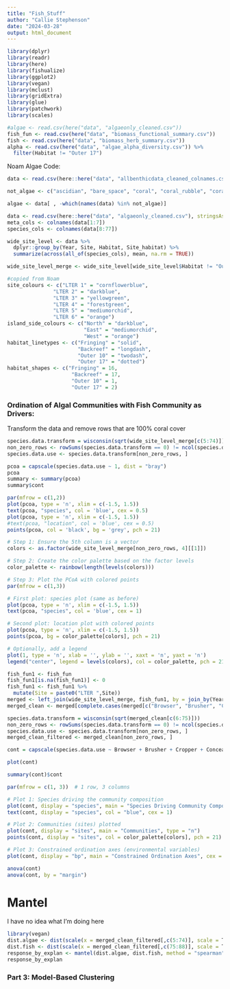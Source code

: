 ```yaml
---
title: "Fish_Stuff"
author: "Callie Stephenson"
date: "2024-03-28"
output: html_document
---
```

```r
library(dplyr)
library(readr)
library(here)
library(fishualize)
library(ggplot2)
library(vegan)
library(mclust)
library(gridExtra)
library(glue)
library(patchwork) 
library(scales)
```

```r
#algae <- read.csv(here("data", "algaeonly_cleaned.csv"))
fish_fun <- read.csv(here("data", "biomass_functional_summary.csv"))
fish <- read.csv(here("data", "biomass_herb_summary.csv"))
alpha <- read.csv(here("data", "algae_alpha_diversity.csv")) %>% 
  filter(Habitat != "Outer 17")
```

Noam Algae Code:
```r
data <- read.csv(here::here("data", "allbenthicdata_cleaned_colnames.csv"), stringsAsFactors = F) 

not_algae <- c("ascidian", "bare_space", "coral", "coral_rubble", "corallimorpharia", "heteractis_sp", "millepora_platyphylla", "no_data", "sand", "sacrophyton_sp", "shell_debris", "soft_coral", "sponge", "tridacna_sp", "zooxanthellae", "row_sums")

algae <- data[ , -which(names(data) %in% not_algae)]
```

```r
data <- read.csv(here::here("data", "algaeonly_cleaned.csv"), stringsAsFactors = F) # replacements don't work when strings are factors
meta_cols <- colnames(data[1:7]) 
species_cols <- colnames(data[8:77])

wide_site_level <- data %>%
  dplyr::group_by(Year, Site, Habitat, Site_habitat) %>%
  summarize(across(all_of(species_cols), mean, na.rm = TRUE))

wide_site_level_merge <- wide_site_level[wide_site_level$Habitat != "Outer 17", ]
```

 
```r
#copied from Noam
site_colours <- c("LTER 1" = "cornflowerblue",
               "LTER 2" = "darkblue",
               "LTER 3" = "yellowgreen",
               "LTER 4" = "forestgreen",
               "LTER 5" = "mediumorchid",
               "LTER 6" = "orange")
island_side_colours <- c("North" = "darkblue",
                         "East" = "mediumorchid",
                         "West" = "orange")
habitat_linetypes <- c("Fringing" = "solid",
                       "Backreef" = "longdash",
                       "Outer 10" = "twodash",
                       "Outer 17" = "dotted")
habitat_shapes <- c("Fringing" = 16,
                     "Backreef" = 17,
                     "Outer 10" = 1,
                     "Outer 17" = 2)
```


### Ordination of Algal Communities with Fish Community as Drivers:

Transform the data and remove rows that are 100% coral cover

```r
species.data.transform = wisconsin(sqrt(wide_site_level_merge[c(5:74)]))
non_zero_rows <- rowSums(species.data.transform == 0) != ncol(species.data.transform)
species.data.use <- species.data.transform[non_zero_rows, ]
```


```r
pcoa = capscale(species.data.use ~ 1, dist = "bray")
pcoa
summary <- summary(pcoa)
summary$cont
```

```r
par(mfrow = c(1,2))
plot(pcoa, type = 'n', xlim = c(-1.5, 1.5))
text(pcoa, "species", col = 'blue', cex = 0.5)
plot(pcoa, type = 'n', xlim = c(-1.5, 1.5))
#text(pcoa, "location", col = 'blue', cex = 0.5)
points(pcoa, col = 'black', bg = 'grey', pch = 21)
```


```r
# Step 1: Ensure the 5th column is a vector
colors <- as.factor(wide_site_level_merge[non_zero_rows, 4][[1]])

# Step 2: Create the color palette based on the factor levels
color_palette <- rainbow(length(levels(colors)))

# Step 3: Plot the PCoA with colored points
par(mfrow = c(1,3))

# First plot: species plot (same as before)
plot(pcoa, type = 'n', xlim = c(-1.5, 1.5))
text(pcoa, "species", col = 'blue', cex = 1)

# Second plot: location plot with colored points
plot(pcoa, type = 'n', xlim = c(-1.5, 1.5))
points(pcoa, bg = color_palette[colors], pch = 21)

# Optionally, add a legend
plot(1, type = 'n', xlab = '', ylab = '', xaxt = 'n', yaxt = 'n')
legend("center", legend = levels(colors), col = color_palette, pch = 21, pt.bg = color_palette)
```


```r
fish_fun1 <- fish_fun
fish_fun1[is.na(fish_fun1)] <- 0
fish_fun1 <- fish_fun1 %>% 
  mutate(Site = paste0("LTER ",Site))
merged <- left_join(wide_site_level_merge, fish_fun1, by = join_by(Year, Site, Habitat))
merged_clean <- merged[complete.cases(merged[c("Browser", "Brusher", "Cropper", "Concealed.Cropper", "Excavator", "Scraper")]), ]

species.data.transform = wisconsin(sqrt(merged_clean[c(6:75)]))
non_zero_rows <- rowSums(species.data.transform == 0) != ncol(species.data.transform)
species.data.use <- species.data.transform[non_zero_rows, ]
merged_clean_filtered <- merged_clean[non_zero_rows, ]
```


```r
cont = capscale(species.data.use ~ Browser + Brusher + Cropper + Concealed.Cropper + Excavator + Scraper, dist = "bray", data = merged_clean_filtered)
```

```r
plot(cont)
```

```r
summary(cont)$cont
```

```r
par(mfrow = c(1, 3))  # 1 row, 3 columns

# Plot 1: Species driving the community composition
plot(cont, display = "species", main = "Species Driving Community Composition", type = "n")
text(cont, display = "species", col = "blue", cex = 1)

# Plot 2: Communities (sites) plotted
plot(cont, display = "sites", main = "Communities", type = "n")
points(cont, display = "sites", col = color_palette[colors], pch = 21)  # Sites colored by the same scheme

# Plot 3: Constrained ordination axes (environmental variables)
plot(cont, display = "bp", main = "Constrained Ordination Axes", cex = 1)
```

```r
anova(cont)
anova(cont, by = "margin")
```

# Mantel 
I have no idea what I'm doing here
```r
library(vegan)
dist.algae <- dist(scale(x = merged_clean_filtered[,c(5:74)], scale = T, center = T), method = "euclidean")
dist.fish <- dist(scale(x = merged_clean_filtered[,c(75:88)], scale = T, center = T), method = "euclidean")
response_by_explan <- mantel(dist.algae, dist.fish, method = "spearman", permutations = 900, na.rm = TRUE)
response_by_explan
```

### Part 3: Model-Based Clustering

